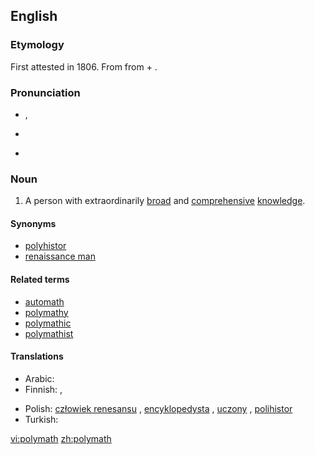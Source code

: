 {{was wotd|2008|March|1}}
==English==

===Etymology===
First attested in 1806.  From {{etyl|grc}} {{term|πολυμαθής||having learned much|tr=polumathēs|lang=grc|sc=polytonic}} from {{term|πολύς||much|tr=polus|lang=grc|sc=polytonic}} + {{term|μανθάνω||I learn|tr=manthanō|lang=grc|sc=polytonic}}.

===Pronunciation===
* {{a|RP}} {{IPA|/ˈpɒl.ɪ.mæθ/}}, {{SAMPA|/"pQl.I.m{T/}}
* {{a|US}} {{IPA|/ˈpɑː.li.mæθ /|/ˈpɑː.lɪ.mæθ/}}
* {{audio|en-us-polymath.ogg|Audio (US)}}

===Noun===
{{en-noun}}

# A person with extraordinarily [[broad]] and [[comprehensive]] [[knowledge]].

====Synonyms====
* [[polyhistor]]
* [[renaissance man]]

====Related terms====
* [[automath]]
* [[polymathy]]
* [[polymathic]]
* [[polymathist]]

====Translations====
{{trans-top|Person with extraordinarily broad and comprehensive knowledge}}
* Arabic: {{t|ar|allame|sc=Arab}}
* Finnish: {{t-|fi|monitietäjä}}, {{t-|fi|polyhistori}}
{{trans-mid}}
* Polish: [[człowiek renesansu]] {{m}},  [[encyklopedysta]] {{m}}, [[uczony]] {{m}}, [[polihistor]] {{m}} 
* Turkish: {{t|tr|allame}}
{{trans-bottom}}

[[vi:polymath]]
[[zh:polymath]]